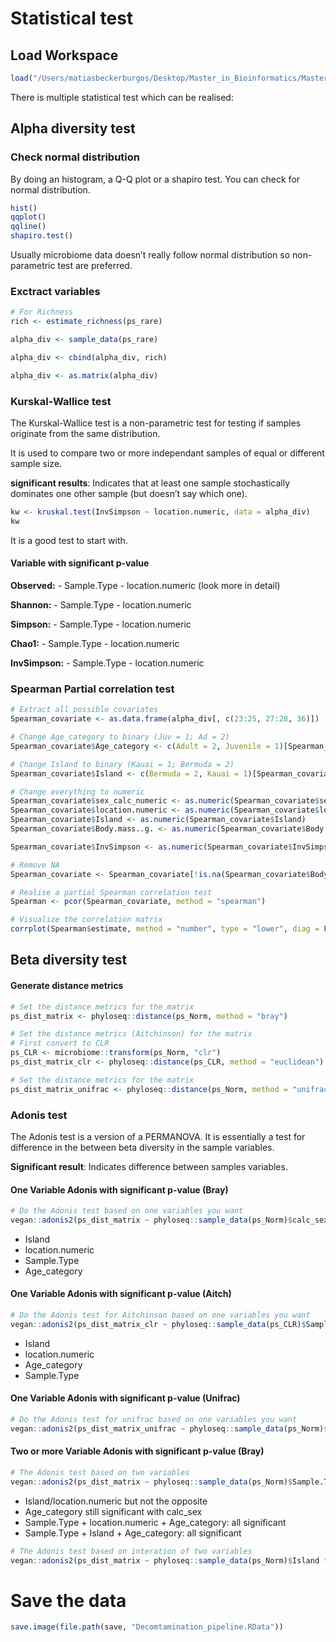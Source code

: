 # Statistical test

## Load Workspace

```r
load("/Users/matiasbeckerburgos/Desktop/Master_in_Bioinformatics/Master_Thesis/Hawaiian_feral_Chicken_Microbiome/Backup_workspace/Decomtamination_pipeline_RUN1.RData")
```

There is multiple statistical test which can be realised:

## Alpha diversity test

### Check normal distribution

By doing an histogram, a Q-Q plot or a shapiro test. You can check for normal distribution.

```r
hist()
qqplot()
qqline()
shapiro.test()
```

Usually microbiome data doesn't really follow normal distribution so non-parametric test are preferred.

### Exctract variables

```r
# For Richness
rich <- estimate_richness(ps_rare)

alpha_div <- sample_data(ps_rare)

alpha_div <- cbind(alpha_div, rich)

alpha_div <- as.matrix(alpha_div)
```

### Kurskal-Wallice test

The Kurskal-Wallice test is a non-parametric test for testing if samples originate from the same distribution. 
 
It is used to compare two or more independant samples of equal or different sample size. 

**significant results**: Indicates that at least one sample stochastically dominates one other sample (but doesn't say which one).

```r
kw <- kruskal.test(InvSimpson ~ location.numeric, data = alpha_div)
kw
```

It is a good test to start with.

#### Variable with significant p-value

**Observed:**
- Sample.Type
- location.numeric (look more in detail)
  
**Shannon:**
- Sample.Type
- location.numeric

**Simpson:**
- Sample.Type
- location.numeric

**Chao1:**
- Sample.Type
- location.numeric

**InvSimpson:**
- Sample.Type
- location.numeric

### Spearman Partial correlation test

```r
# Extract all possible covariates
Spearman_covariate <- as.data.frame(alpha_div[, c(23:25, 27:28, 36)])

# Change Age_category to binary (Juv = 1; Ad = 2)
Spearman_covariate$Age_category <- c(Adult = 2, Juvenile = 1)[Spearman_covariate$Age_category]

# Change Island to binary (Kauai = 1; Bermuda = 2)
Spearman_covariate$Island <- c(Bermuda = 2, Kauai = 1)[Spearman_covariate$Island]

# Change everything to numeric
Spearman_covariate$sex_calc_numeric <- as.numeric(Spearman_covariate$sex_calc_numeric)
Spearman_covariate$location.numeric <- as.numeric(Spearman_covariate$location.numeric)
Spearman_covariate$Island <- as.numeric(Spearman_covariate$Island)
Spearman_covariate$Body.mass..g. <- as.numeric(Spearman_covariate$Body.mass..g.)

Spearman_covariate$InvSimpson <- as.numeric(Spearman_covariate$InvSimpson)

# Remove NA
Spearman_covariate <- Spearman_covariate[!is.na(Spearman_covariate$Body.mass..g.), ]

# Realise a partial Spearman correlation test
Spearman <- pcor(Spearman_covariate, method = "spearman")

# Visualize the correlation matrix
corrplot(Spearman$estimate, method = "number", type = "lower", diag = FALSE)
```

## Beta diversity test

#### Generate distance metrics

```r
# Set the distance metrics for the matrix
ps_dist_matrix <- phyloseq::distance(ps_Norm, method = "bray")

# Set the distance metrics (Aitchinson) for the matrix
# First convert to CLR
ps_CLR <- microbiome::transform(ps_Norm, "clr")
ps_dist_matrix_clr <- phyloseq::distance(ps_CLR, method = "euclidean")

# Set the distance metrics for the matrix
ps_dist_matrix_unifrac <- phyloseq::distance(ps_Norm, method = "unifrac", weighted = T)
```

### Adonis test

The Adonis test is a version of a PERMANOVA. It is essentially a test for difference in the between beta diversity in the sample variables.

**Significant result**: Indicates difference between samples variables.

#### One Variable Adonis with significant p-value (Bray)

```r
# Do the Adonis test based on one variables you want
vegan::adonis2(ps_dist_matrix ~ phyloseq::sample_data(ps_Norm)$calc_sex, permutations = 999)
```


- Island
- location.numeric
- Sample.Type
- Age_category

#### One Variable Adonis with significant p-value (Aitch)

```r
# Do the Adonis test for Aitchinson based on one variables you want
vegan::adonis2(ps_dist_matrix_clr ~ phyloseq::sample_data(ps_CLR)$Sample.Type, permutations = 999)
```

- Island
- location.numeric
- Age_category
- Sample.Type

#### One Variable Adonis with significant p-value (Unifrac)

```r
# Do the Adonis test for unifrac based on one variables you want
vegan::adonis2(ps_dist_matrix_unifrac ~ phyloseq::sample_data(ps_Norm)$Sex, permutations = 999)
```


#### Two or more Variable Adonis with significant p-value (Bray)

```r
# The Adonis test based on two variables
vegan::adonis2(ps_dist_matrix ~ phyloseq::sample_data(ps_Norm)$Sample.Type + phyloseq::sample_data(ps_Norm)$Island + phyloseq::sample_data(ps_Norm)$Age_category, permutations = 999, by = "terms")
```

- Island/location.numeric but not the opposite
- Age_category still significant with calc_sex
- Sample.Type + location.numeric + Age_category: all significant
- Sample.Type + Island + Age_category: all significant


```r
# The Adonis test based on interation of two variables
vegan::adonis2(ps_dist_matrix ~ phyloseq::sample_data(ps_Norm)$Island * phyloseq::sample_data(ps_Norm)$Sex, permutations = 999, by = "terms")
```

# Save the data

```r
save.image(file.path(save, "Decomtamination_pipeline.RData"))
```